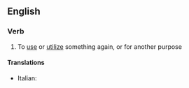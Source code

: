 ==English==

===Verb===
{{en-verb|reutiliz|ing}}

# To [[use]] or [[utilize]] something again, or for another purpose

====Translations====
{{trans-top|reutilize}}
*Italian: {{t-|it|riutilizzare}}
{{trans-mid}}

{{trans-bottom}}